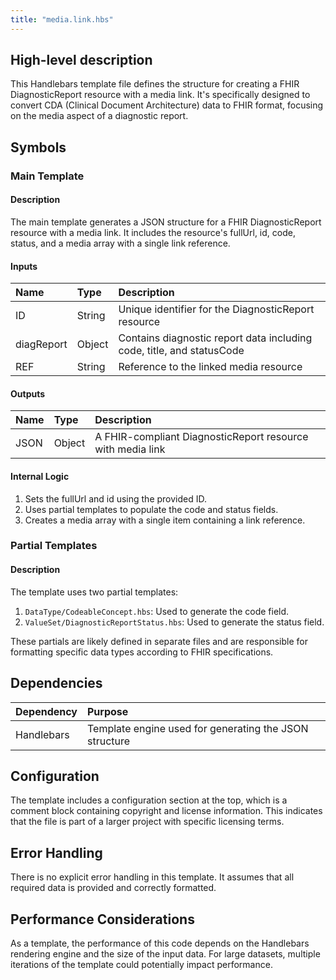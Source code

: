 ```yaml
---
title: "media.link.hbs"
---
```


## High-level description
This Handlebars template file defines the structure for creating a FHIR DiagnosticReport resource with a media link. It's specifically designed to convert CDA (Clinical Document Architecture) data to FHIR format, focusing on the media aspect of a diagnostic report.

## Symbols

### Main Template
#### Description
The main template generates a JSON structure for a FHIR DiagnosticReport resource with a media link. It includes the resource's fullUrl, id, code, status, and a media array with a single link reference.

#### Inputs
| Name | Type | Description |
|:-----|:-----|:------------|
| ID | String | Unique identifier for the DiagnosticReport resource |
| diagReport | Object | Contains diagnostic report data including code, title, and statusCode |
| REF | String | Reference to the linked media resource |

#### Outputs
| Name | Type | Description |
|:-----|:-----|:------------|
| JSON | Object | A FHIR-compliant DiagnosticReport resource with media link |

#### Internal Logic
1. Sets the fullUrl and id using the provided ID.
2. Uses partial templates to populate the code and status fields.
3. Creates a media array with a single item containing a link reference.

### Partial Templates
#### Description
The template uses two partial templates:
1. `DataType/CodeableConcept.hbs`: Used to generate the code field.
2. `ValueSet/DiagnosticReportStatus.hbs`: Used to generate the status field.

These partials are likely defined in separate files and are responsible for formatting specific data types according to FHIR specifications.

## Dependencies
| Dependency | Purpose |
|:-----------|:--------|
| Handlebars | Template engine used for generating the JSON structure |

## Configuration
The template includes a configuration section at the top, which is a comment block containing copyright and license information. This indicates that the file is part of a larger project with specific licensing terms.

## Error Handling
There is no explicit error handling in this template. It assumes that all required data is provided and correctly formatted.

## Performance Considerations
As a template, the performance of this code depends on the Handlebars rendering engine and the size of the input data. For large datasets, multiple iterations of the template could potentially impact performance.